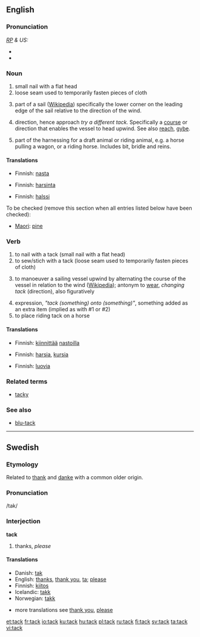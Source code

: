 {{wikipedia|dab=tack}}
==English==

===Pronunciation===
''[[RP]] & US:'' {{IPA|/tæk/}}
*{{audio|en-us-tack.ogg|Audio (US)}}
*{{rhymes|æk}}

===Noun===
{{en-noun}}

# small nail with a flat head
# loose seam used to temporarily fasten pieces of cloth
# {{nautical}} part of a sail ([[w:tack|Wikipedia]]) specifically the lower corner on the leading edge of the sail relative to the direction of the wind.
# {{nautical}} direction, hence approach ''try a different tack.'' Specifically a [[course]] or direction that enables the vessel to head upwind. See also [[reach]], [[gybe]].
# part of the harnessing for a draft animal or riding animal, e.g. a horse pulling a wagon, or a riding horse. Includes bit, bridle and reins.

====Translations====
{{trans-top|small nail}}
*Finnish: [[nasta]]
{{trans-bottom}}

{{trans-top|loose seam}}
*Finnish: [[harsinta]]
{{trans-bottom}}

{{trans-top|nautical direction}}
*Finnish: [[halssi]]
{{trans-bottom}}

To be checked (remove this section when all entries listed below have been checked):
{{top}}
*[[Maori]]: [[pine]]
{{bottom}}

===Verb===
{{en-verb}}

# to nail with a tack (small nail with a flat head)
# to sew/stich with a tack (loose seam used to temporarily fasten pieces of cloth)
# {{nautical}} to manoeuver a sailing vessel upwind by  alternating the course of the vessel in relation to the wind ([[w:tack|Wikipedia]]); antonym to [[wear]], ''changing tack'' (direction), also figuratively
# expression, ''"tack (something) onto (something)"'', something added as an extra item (implied as with #1 or #2)
# to place riding tack on a horse

====Translations====
{{trans-top|to nail with tacks}}
*Finnish: [[kiinnittää]] [[nasta|nastoilla]]
{{trans-bottom}}

{{trans-top|to stitch}}
*Finnish: [[harsia]], [[kursia]]
{{trans-bottom}}

{{trans-top|to sail upwind}}
*Finnish: [[luovia]]
{{trans-bottom}}

===Related terms===
*[[tacky]]

===See also===
*[[blu-tack]]

----

==Swedish==

===Etymology===
Related to [[thank]] and [[danke]] with a common older origin.

===Pronunciation===
/tak/

===Interjection===
'''tack'''

# thanks, ''please''

<!-- please do not remove da/is/no translations since they are related -->

====Translations====
*Danish: [[tak]]
*English: [[thanks]], [[thank you]], [[ta]]; [[please]]
*Finnish: [[kiitos]]
*Icelandic: [[takk]]
*Norwegian: [[takk]]

*more translations see [[thank you]], [[please]]

[[et:tack]]
[[fr:tack]]
[[io:tack]]
[[ku:tack]]
[[hu:tack]]
[[pl:tack]]
[[ru:tack]]
[[fi:tack]]
[[sv:tack]]
[[ta:tack]]
[[vi:tack]]